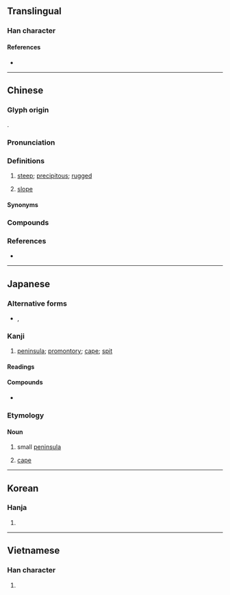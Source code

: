 {{also|埼|﨑|嵜}}
{{character info}}
==Translingual==

===Han character===
{{Han char|rn=46|rad=山|as=08|sn=11|four=24721|canj=UKMR|ids=⿰山奇}}

====References====
* {{Han ref|kx=0313.190|dkj=08169|dj=0614.150|hdz=10778.100|uh=5D0E|ud=23822|bh=B154|bd=45396}}

----

==Chinese==
{{zh-forms|alt=﨑,嵜,㟢}}

===Glyph origin===
{{Han etym}}
{{Han compound|山|奇|ls=psc|c1=s|c2=p|t1=mountain}}.

===Pronunciation===
{{zh-pron
|m=崎
|c=kei4,kei1
|md=kĭ/gì/kié
|md_note=kĭ/gì - literary; kié - vernacular
|mn=qz,tw:khi/xm:kî/qz,xm:kiâ/xm,zz,tw:kiā/qz:kiǎ
|mn_note=khi/kî - literary; kiâ/kiǎ - vernacular ("steep", "steps", "slope")
|mn-t=ki1/gia6
|mn-t_note=gia6 - steep
|mc=y
|oc=y
|cat=a
}}

===Definitions===
{{zh-hanzi}}

# {{lb|zh|literary|or|Min Nan}} [[steep]]; [[precipitous]]; [[rugged]]
# {{lb|zh|Min Nan}} [[slope]]
#: {{zh-x|落{lo̍h} 崎|to go down a slope|MN}}

====Synonyms====
{{zh-syn-saurus|陡峭}}
{{zh-dial|陡}}

===Compounds===
{{zh-der|崎崟|崎嶇|崎嶇不平|崎嶇鳥道|崛崎|嶔崎|嶔崎歷落|嶔崎磊落|嶢崎|川崎|川崎症|長崎|竹崎|龍崎|嶝崎}}

===References===
* {{R:yue:Hanzi}}

----

==Japanese==

===Alternative forms===
* {{q|now nonstandard and only remaining in given names}} {{m|ja|﨑}}, {{m|ja|嵜}}

===Kanji===
{{ja-kanji|grade=c|rs=山08}}

# [[peninsula]]; [[promontory]]; [[cape]]; [[spit]]

====Readings====
{{ja-readings
|goon=き
|kanon=き
|kun=さき-, みさき-, けわし.い
}}

====Compounds====
* {{ja-r|長崎|^ながさき}}

===Etymology===
{{ja-kanjitab|さき|yomi=k}}
{{rfe|ja}}

====Noun====
{{ja-noun|さき}}

# {{lb|ja|geography|sort=さき}} small [[peninsula]]
# {{lb|ja|geography|sort=さき}} [[cape]]

----

==Korean==

===Hanja===
{{ko-hanja|hangeul=기|rv=gi|mr=ki}}

# {{rfdef|ko|sort=山08}}

----

==Vietnamese==

===Han character===
{{vi-readings|reading=khi, kì|rs=山08}}

# {{rfdef|vi|sort=山08}}
